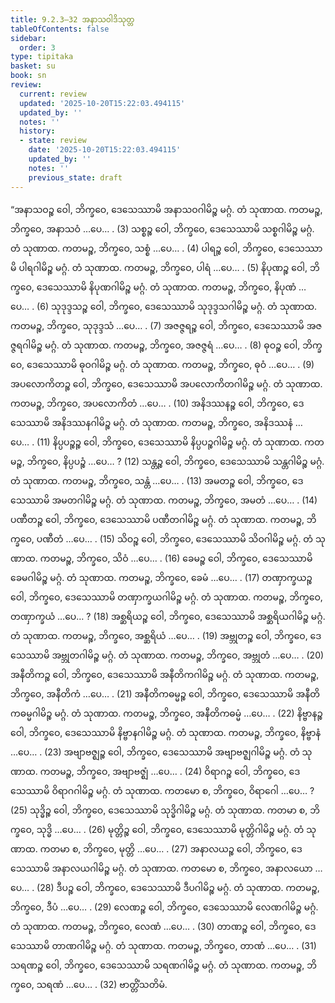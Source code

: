 ```yaml
---
title: 9.2.3–32 အနာသဝါဒိသုတ္တ
tableOfContents: false
sidebar:
  order: 3
type: tipitaka
basket: su
book: sn
review:
  current: review
  updated: '2025-10-20T15:22:03.494115'
  updated_by: ''
  notes: ''
  history:
  - state: review
    date: '2025-10-20T15:22:03.494115'
    updated_by: ''
    notes: ''
    previous_state: draft
---
```



<DynamicBreadcrumb />


<ReviewStatus review={frontmatter.review} showDetails={true} />

<HypothesisAnnotation frontmatter={frontmatter} />

<Division number="379–408" book="sn" e="ch" v="18" p="335">

<Paragraph number="1710" book="sn">
“အနာသဝဉ္စ ဝေါ, ဘိက္ခဝေ, ဒေသေဿာမိ အနာသဝဂါမိဉ္စ မဂ္ဂံ. တံ သုဏာထ. ကတမဉ္စ, ဘိက္ခဝေ, အနာသဝံ …ပေ… . (3)
</Paragraph>

<Paragraph number="1711" book="sn">
သစ္စဉ္စ ဝေါ, ဘိက္ခဝေ, ဒေသေဿာမိ သစ္စဂါမိဉ္စ မဂ္ဂံ. တံ သုဏာထ. ကတမဉ္စ, ဘိက္ခဝေ, သစ္စံ …ပေ… . (4)
</Paragraph>

<Paragraph number="1712" book="sn">
ပါရဉ္စ ဝေါ, ဘိက္ခဝေ, ဒေသေဿာမိ ပါရဂါမိဉ္စ မဂ္ဂံ. တံ သုဏာထ. ကတမဉ္စ, ဘိက္ခဝေ, ပါရံ …ပေ… . (5)
</Paragraph>

<Paragraph number="1713" book="sn">
နိပုဏဉ္စ ဝေါ, ဘိက္ခဝေ, ဒေသေဿာမိ နိပုဏဂါမိဉ္စ မဂ္ဂံ. တံ သုဏာထ. ကတမဉ္စ, ဘိက္ခဝေ, နိပုဏံ …ပေ… . (6)
</Paragraph>

<Paragraph number="1714" book="sn">
သုဒုဒ္ဒသဉ္စ ဝေါ, ဘိက္ခဝေ, ဒေသေဿာမိ သုဒုဒ္ဒသဂါမိဉ္စ မဂ္ဂံ. တံ သုဏာထ. ကတမဉ္စ, ဘိက္ခဝေ, သုဒုဒ္ဒသံ …ပေ… . (7)
</Paragraph>

<Paragraph number="1715" book="sn">
အဇဇ္ဇရဉ္စ ဝေါ, ဘိက္ခဝေ, ဒေသေဿာမိ အဇဇ္ဇရဂါမိဉ္စ မဂ္ဂံ. တံ သုဏာထ. ကတမဉ္စ, ဘိက္ခဝေ, အဇဇ္ဇရံ …ပေ… . (8)
</Paragraph>

<Paragraph number="1716" book="sn">
ဓုဝဉ္စ ဝေါ, ဘိက္ခဝေ, ဒေသေဿာမိ ဓုဝဂါမိဉ္စ မဂ္ဂံ. တံ သုဏာထ. ကတမဉ္စ, ဘိက္ခဝေ, ဓုဝံ …ပေ… . (9)
</Paragraph>

<Paragraph number="1717" book="sn">
အပလောကိတဉ္စ ဝေါ, ဘိက္ခဝေ, ဒေသေဿာမိ အပလောကိတဂါမိဉ္စ မဂ္ဂံ. တံ သုဏာထ. ကတမဉ္စ, ဘိက္ခဝေ, အပလောကိတံ …ပေ… . (10)
</Paragraph>

<Paragraph number="1718" book="sn">
အနိဒဿနဉ္စ ဝေါ, ဘိက္ခဝေ, ဒေသေဿာမိ အနိဒဿနဂါမိဉ္စ မဂ္ဂံ. တံ သုဏာထ. ကတမဉ္စ, ဘိက္ခဝေ, အနိဒဿနံ …ပေ… . (11)
</Paragraph>

<Paragraph number="1719" book="sn">
နိပ္ပပဉ္စဉ္စ ဝေါ, ဘိက္ခဝေ, ဒေသေဿာမိ နိပ္ပပဉ္စဂါမိဉ္စ မဂ္ဂံ. တံ သုဏာထ. ကတမဉ္စ, ဘိက္ခဝေ, နိပ္ပပဉ္စံ …ပေ… ? (12)
</Paragraph>

<Paragraph number="1720" book="sn">
သန္တဉ္စ ဝေါ, ဘိက္ခဝေ, ဒေသေဿာမိ သန္တဂါမိဉ္စ မဂ္ဂံ. တံ သုဏာထ. ကတမဉ္စ, ဘိက္ခဝေ, သန္တံ …ပေ… . (13)
</Paragraph>

<Paragraph number="1721" book="sn">
အမတဉ္စ ဝေါ, ဘိက္ခဝေ, ဒေသေဿာမိ အမတဂါမိဉ္စ မဂ္ဂံ. တံ သုဏာထ. ကတမဉ္စ, ဘိက္ခဝေ, အမတံ …ပေ… . (14)
</Paragraph>

<Paragraph number="1722" book="sn">
ပဏီတဉ္စ ဝေါ, ဘိက္ခဝေ, ဒေသေဿာမိ ပဏီတဂါမိဉ္စ မဂ္ဂံ. တံ သုဏာထ. ကတမဉ္စ, ဘိက္ခဝေ, ပဏီတံ …ပေ… . (15)
</Paragraph>

<Paragraph number="1723" book="sn">
သိဝဉ္စ ဝေါ, ဘိက္ခဝေ, ဒေသေဿာမိ သိဝဂါမိဉ္စ မဂ္ဂံ. တံ သုဏာထ. ကတမဉ္စ, ဘိက္ခဝေ, သိဝံ …ပေ… . (16)
</Paragraph>

<Paragraph number="1724" book="sn">
ခေမဉ္စ ဝေါ, ဘိက္ခဝေ, ဒေသေဿာမိ ခေမဂါမိဉ္စ မဂ္ဂံ. တံ သုဏာထ. ကတမဉ္စ, ဘိက္ခဝေ, ခေမံ …ပေ… . (17)
</Paragraph>

<Paragraph number="1725" book="sn">
တဏှာက္ခယဉ္စ ဝေါ, ဘိက္ခဝေ, ဒေသေဿာမိ တဏှာက္ခယဂါမိဉ္စ မဂ္ဂံ. တံ သုဏာထ. ကတမဉ္စ, ဘိက္ခဝေ, တဏှာက္ခယံ …ပေ… ? (18)
</Paragraph>

<Paragraph number="1726" book="sn">
အစ္ဆရိယဉ္စ ဝေါ, ဘိက္ခဝေ, ဒေသေဿာမိ အစ္ဆရိယဂါမိဉ္စ မဂ္ဂံ. တံ သုဏာထ. ကတမဉ္စ, ဘိက္ခဝေ, အစ္ဆရိယံ …ပေ… . (19)
</Paragraph>

<Paragraph number="1727" book="sn">
အဗ္ဘုတဉ္စ ဝေါ, ဘိက္ခဝေ, ဒေသေဿာမိ အဗ္ဘုတဂါမိဉ္စ မဂ္ဂံ. တံ သုဏာထ. ကတမဉ္စ, ဘိက္ခဝေ, အဗ္ဘုတံ …ပေ… . (20)
</Paragraph>

<Paragraph number="1728" book="sn">
အနီတိကဉ္စ ဝေါ, ဘိက္ခဝေ, ဒေသေဿာမိ အနီတိကဂါမိဉ္စ မဂ္ဂံ. တံ သုဏာထ. ကတမဉ္စ, ဘိက္ခဝေ, အနီတိကံ …ပေ… . (21)
</Paragraph>

<Paragraph number="1729" book="sn">
အနီတိကဓမ္မဉ္စ ဝေါ, ဘိက္ခဝေ, ဒေသေဿာမိ အနီတိကဓမ္မဂါမိဉ္စ မဂ္ဂံ. တံ သုဏာထ. ကတမဉ္စ, ဘိက္ခဝေ, အနီတိကဓမ္မံ …ပေ… . (22)
</Paragraph>

<Paragraph number="1730" book="sn">
နိဗ္ဗာနဉ္စ ဝေါ, ဘိက္ခဝေ, ဒေသေဿာမိ နိဗ္ဗာနဂါမိဉ္စ မဂ္ဂံ. တံ သုဏာထ. ကတမဉ္စ, ဘိက္ခဝေ, နိဗ္ဗာနံ …ပေ… . (23)
</Paragraph>

<Paragraph number="1731" book="sn">
အဗျာဗဇ္ဈဉ္စ ဝေါ, ဘိက္ခဝေ, ဒေသေဿာမိ အဗျာဗဇ္ဈဂါမိဉ္စ မဂ္ဂံ. တံ သုဏာထ. ကတမဉ္စ, ဘိက္ခဝေ, အဗျာဗဇ္ဈံ …ပေ… . (24)
</Paragraph>

<Paragraph number="1732" book="sn">
ဝိရာဂဉ္စ ဝေါ, ဘိက္ခဝေ, ဒေသေဿာမိ ဝိရာဂဂါမိဉ္စ မဂ္ဂံ. တံ သုဏာထ. ကတမော စ, ဘိက္ခဝေ, ဝိရာဂေါ …ပေ… ? (25)
</Paragraph>

<Paragraph number="1733" book="sn">
သုဒ္ဓိဉ္စ ဝေါ, ဘိက္ခဝေ, ဒေသေဿာမိ သုဒ္ဓိဂါမိဉ္စ မဂ္ဂံ. တံ သုဏာထ. ကတမာ စ, ဘိက္ခဝေ, သုဒ္ဓိ …ပေ… . (26)
</Paragraph>

<Paragraph number="1734" book="sn">
မုတ္တိဉ္စ ဝေါ, ဘိက္ခဝေ, ဒေသေဿာမိ မုတ္တိဂါမိဉ္စ မဂ္ဂံ. တံ သုဏာထ. ကတမာ စ, ဘိက္ခဝေ, မုတ္တိ …ပေ… . (27)
</Paragraph>

<Paragraph number="1735" book="sn">
အနာလယဉ္စ ဝေါ, ဘိက္ခဝေ, ဒေသေဿာမိ အနာလယဂါမိဉ္စ မဂ္ဂံ. တံ သုဏာထ. ကတမော စ, ဘိက္ခဝေ, အနာလယော …ပေ… . (28)
</Paragraph>

<Paragraph number="1736" book="sn">
ဒီပဉ္စ ဝေါ, ဘိက္ခဝေ, ဒေသေဿာမိ ဒီပဂါမိဉ္စ မဂ္ဂံ. တံ သုဏာထ. ကတမဉ္စ, ဘိက္ခဝေ, ဒီပံ …ပေ… . (29)
</Paragraph>

<Paragraph number="1737" book="sn">
လေဏဉ္စ ဝေါ, ဘိက္ခဝေ, ဒေသေဿာမိ လေဏဂါမိဉ္စ မဂ္ဂံ. တံ သုဏာထ. ကတမဉ္စ, ဘိက္ခဝေ, လေဏံ …ပေ… . (30)
</Paragraph>

<Paragraph number="1738" book="sn">
တာဏဉ္စ ဝေါ, ဘိက္ခဝေ, ဒေသေဿာမိ တာဏဂါမိဉ္စ မဂ္ဂံ. တံ သုဏာထ. ကတမဉ္စ, ဘိက္ခဝေ, တာဏံ …ပေ… . (31)
</Paragraph>

<Paragraph number="1739" book="sn">
သရဏဉ္စ ဝေါ, ဘိက္ခဝေ, ဒေသေဿာမိ သရဏဂါမိဉ္စ မဂ္ဂံ. တံ သုဏာထ. ကတမဉ္စ, ဘိက္ခဝေ, သရဏံ …ပေ… . (32)

</Paragraph>
</Division>

<Paragraph number="1740" type="center" book="sn">
ဗာတ္တိံသတိမံ.
</Paragraph>